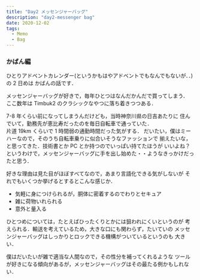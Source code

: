 ```yaml
---
title: "Day2 メッセンジャーバッグ"
description: "day2-messenger bag"
date: 2020-12-02
tags:
  - Memo
  - Bag
---
```


### かばん編

ひとりアドベントカレンダー(というかもはやアドベントでもなんでもないが．．)の 2 日めは
かばんの話です．

メッセンジャーバッグが好きで，毎年ひとつはなんだかんだで買ってしまう．  
ここ数年は Timbuk2 のクラシックなやつに落ち着きつつある．

7-8 年くらい前になってしまうんだけども，当時神奈川県の日吉あたりに
住んでいて，勤務先が恵比寿だったのを毎日自転車で通っていた．  
片道 19km くらいで 1 時間弱の通勤時間だった気がする．
だいたい，僕はミーハーなので，そのうち自転車乗りに似合いそうなファッションで
揃えたいな，と思ってきた．技術書とか PC とか持つのでいっぱい持てたほうが
いいよね？  
というわけで，メッセンジャーバッグに手を出し始めた・・ようなきっかけだったと思う．

好きな理由は見た目がほぼすべてなので，あまり言語化できる気がしないが
それでもいくつか挙げるとするとこんな感じか．  
* 気軽に身につけられるが，胴体に密着するのでわりとセキュア
* 雑に荷物いれられる
* 意外と量入る

ひとつめについては，たとえばひったくりとかには狙われにくいというのが
考えられる．輸送を考えているため，大きな口にも関わらず，たいていの
メッセンジャーバッグはしっかりとロックできる機構がついているというのも
大きい．  

僕はだいたいが雑で適当な人間なので，その性分を補ってくれるような
ツールが好きになる傾向があるが，メッセンジャーバッグはその最たる例かもしれない．

